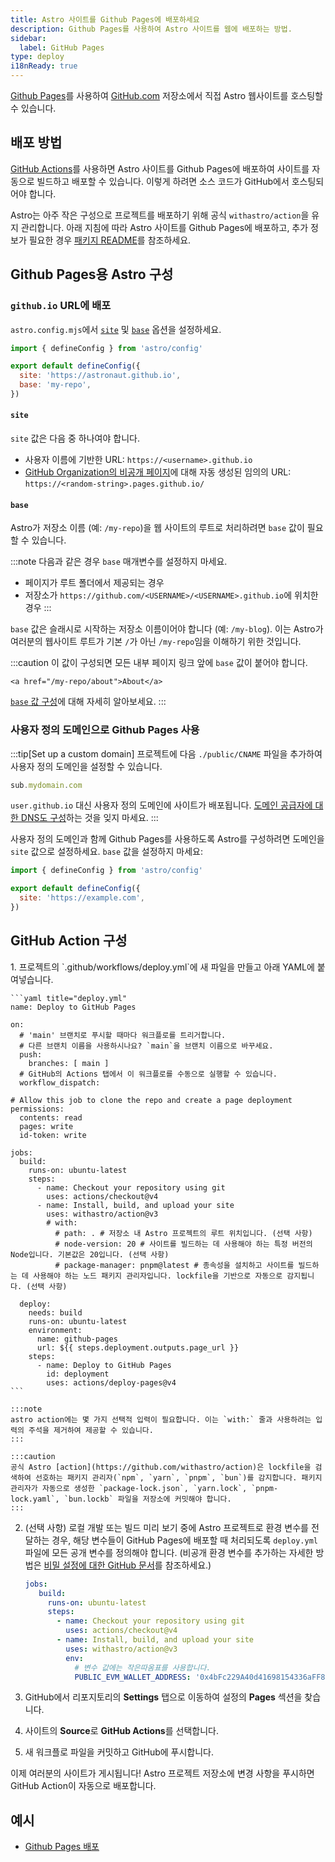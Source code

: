 ```yaml
---
title: Astro 사이트를 Github Pages에 배포하세요
description: Github Pages를 사용하여 Astro 사이트를 웹에 배포하는 방법.
sidebar:
  label: GitHub Pages
type: deploy
i18nReady: true
---
```


[Github Pages](https://pages.github.com/)를 사용하여 [GitHub.com](https://github.com/) 저장소에서 직접 Astro 웹사이트를 호스팅할 수 있습니다.

## 배포 방법

[GitHub Actions](https://github.com/features/actions)를 사용하면 Astro 사이트를 Github Pages에 배포하여 사이트를 자동으로 빌드하고 배포할 수 있습니다. 이렇게 하려면 소스 코드가 GitHub에서 호스팅되어야 합니다.

Astro는 아주 작은 구성으로 프로젝트를 배포하기 위해 공식 `withastro/action`을 유지 관리합니다. 아래 지침에 따라 Astro 사이트를 Github Pages에 배포하고, 추가 정보가 필요한 경우 [패키지 README](https://github.com/withastro/action)를 참조하세요.

## Github Pages용 Astro 구성

### `github.io` URL에 배포

`astro.config.mjs`에서 [`site`](/ko/reference/configuration-reference/#site) 및 [`base`](/ko/reference/configuration-reference/#base) 옵션을 설정하세요.
    
```js title="astro.config.mjs" ins={4-5}
import { defineConfig } from 'astro/config'

export default defineConfig({
  site: 'https://astronaut.github.io',
  base: 'my-repo',
})
```

#### `site`

`site` 값은 다음 중 하나여야 합니다.

- 사용자 이름에 기반한 URL: `https://<username>.github.io`
- [GitHub Organization의 비공개 페이지](https://docs.github.com/en/enterprise-cloud@latest/pages/getting-started-with-github-pages/changing-the-visibility-of-your-github-pages-site)에 대해 자동 생성된 임의의 URL: `https://<random-string>.pages.github.io/`

#### `base`

Astro가 저장소 이름 (예: `/my-repo`)을 웹 사이트의 루트로 처리하려면 `base` 값이 필요할 수 있습니다.

:::note
  다음과 같은 경우 `base` 매개변수를 설정하지 마세요.

- 페이지가 루트 폴더에서 제공되는 경우
- 저장소가 `https://github.com/<USERNAME>/<USERNAME>.github.io`에 위치한 경우
:::

`base` 값은 슬래시로 시작하는 저장소 이름이어야 합니다 (예: `/my-blog`). 이는 Astro가 여러분의 웹사이트 루트가 기본 `/`가 아닌 `/my-repo`임을 이해하기 위한 것입니다.

:::caution
    이 값이 구성되면 모든 내부 페이지 링크 앞에 `base` 값이 붙어야 합니다.

```astro ins="/my-repo"
<a href="/my-repo/about">About</a>
```

[`base` 값 구성](/ko/reference/configuration-reference/#base)에 대해 자세히 알아보세요.
:::

### 사용자 정의 도메인으로 Github Pages 사용

:::tip[Set up a custom domain]
프로젝트에 다음 `./public/CNAME` 파일을 추가하여 사용자 정의 도메인을 설정할 수 있습니다.

```js title="public/CNAME"
sub.mydomain.com
```

`user.github.io` 대신 사용자 정의 도메인에 사이트가 배포됩니다. [도메인 공급자에 대한 DNS도 구성](https://docs.github.com/en/pages/configuring-a-custom-domain-for-your-github-pages-site/managing-a-custom-domain-for-your-github-pages-site#configuring-a-subdomain)하는 것을 잊지 마세요. 
:::

사용자 정의 도메인과 함께 Github Pages를 사용하도록 Astro를 구성하려면 도메인을 `site` 값으로 설정하세요. `base` 값을 설정하지 마세요:

```js title="astro.config.mjs" ins={4}
import { defineConfig } from 'astro/config'

export default defineConfig({
  site: 'https://example.com',
})
```

## GitHub Action 구성

<Steps>
1. 프로젝트의 `.github/workflows/deploy.yml`에 새 파일을 만들고 아래 YAML에 붙여넣습니다.

    ```yaml title="deploy.yml"
    name: Deploy to GitHub Pages

    on:
      # 'main' 브랜치로 푸시할 때마다 워크플로를 트리거합니다.
      # 다른 브랜치 이름을 사용하시나요? `main`을 브랜치 이름으로 바꾸세요.
      push:
        branches: [ main ]
      # GitHub의 Actions 탭에서 이 워크플로를 수동으로 실행할 수 있습니다.
      workflow_dispatch:
      
    # Allow this job to clone the repo and create a page deployment
    permissions:
      contents: read
      pages: write
      id-token: write

    jobs:
      build:
        runs-on: ubuntu-latest
        steps:
          - name: Checkout your repository using git
            uses: actions/checkout@v4
          - name: Install, build, and upload your site
            uses: withastro/action@v3
            # with:
              # path: . # 저장소 내 Astro 프로젝트의 루트 위치입니다. (선택 사항)
              # node-version: 20 # 사이트를 빌드하는 데 사용해야 하는 특정 버전의 Node입니다. 기본값은 20입니다. (선택 사항)
              # package-manager: pnpm@latest # 종속성을 설치하고 사이트를 빌드하는 데 사용해야 하는 노드 패키지 관리자입니다. lockfile을 기반으로 자동으로 감지됩니다. (선택 사항)

      deploy:
        needs: build
        runs-on: ubuntu-latest
        environment:
          name: github-pages
          url: ${{ steps.deployment.outputs.page_url }}
        steps:
          - name: Deploy to GitHub Pages
            id: deployment
            uses: actions/deploy-pages@v4
    ```

    :::note
    astro action에는 몇 가지 선택적 입력이 필요합니다. 이는 `with:` 줄과 사용하려는 입력의 주석을 제거하여 제공할 수 있습니다.
    :::
    
    :::caution
    공식 Astro [action](https://github.com/withastro/action)은 lockfile을 검색하여 선호하는 패키지 관리자(`npm`, `yarn`, `pnpm`, `bun`)를 감지합니다. 패키지 관리자가 자동으로 생성한 `package-lock.json`, `yarn.lock`, `pnpm-lock.yaml`, `bun.lockb` 파일을 저장소에 커밋해야 합니다.
    :::

2. (선택 사항) 로컬 개발 또는 빌드 미리 보기 중에 Astro 프로젝트로 환경 변수를 전달하는 경우, 해당 변수들이 GitHub Pages에 배포할 때 처리되도록 `deploy.yml` 파일에 모든 공개 변수를 정의해야 합니다. (비공개 환경 변수를 추가하는 자세한 방법은 [비밀 설정에 대한 GitHub 문서](https://docs.github.com/ko/actions/writing-workflows/choosing-what-your-workflow-does/store-information-in-variables#creating-configuration-variables-for-a-repository)를 참조하세요.)

   ```yaml title="deploy.yml"
   jobs:
      build:
        runs-on: ubuntu-latest
        steps:
          - name: Checkout your repository using git
            uses: actions/checkout@v4
          - name: Install, build, and upload your site
            uses: withastro/action@v3
            env:
              # 변수 값에는 작은따옴표를 사용합니다.
              PUBLIC_EVM_WALLET_ADDRESS: '0x4bFc229A40d41698154336aFF864f61083E76659'
   ```


3. GitHub에서 리포지토리의 **Settings** 탭으로 이동하여 설정의 **Pages** 섹션을 찾습니다.

4. 사이트의 **Source**로 **GitHub Actions**를 선택합니다. 

5. 새 워크플로 파일을 커밋하고 GitHub에 푸시합니다.
</Steps>

이제 여러분의 사이트가 게시됩니다! Astro 프로젝트 저장소에 변경 사항을 푸시하면 GitHub Action이 자동으로 배포합니다.

## 예시

- [Github Pages 배포](https://github.com/hkbertoson/github-pages)
